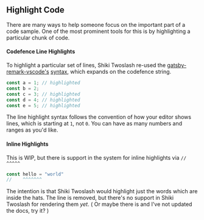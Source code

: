 ## Highlight Code

There are many ways to help someone focus on the important part of a code sample. One of the most prominent tools for this is by highlighting a particular chunk of code.

#### Codefence Line Highlights

To highlight a particular set of lines, Shiki Twoslash re-used the [gatsby-remark-vscode's](https://github.com/andrewbranch/gatsby-remark-vscode#gatsby-remark-vscode) [syntax](https://github.com/andrewbranch/gatsby-remark-vscode#line-highlighting), which expands on the codefence string.

```ts twoslash {1,3-5}
const a = 1; // highlighted
const b = 2;
const c = 3; // highlighted
const d = 4; // highlighted
const e = 5; // highlighted
```

The line highlight syntax follows the convention of how your editor shows lines, which is starting at `1`, not `0`. You can have as many numbers and ranges as you'd like.

#### Inline Highlights

This is WIP, but there is support in the system for inline highlights via `// ^^^^^`

```ts twoslash
const hello = "world"
//    ^^^^^^^
```

The intention is that Shiki Twoslash would highlight just the words which are inside the hats. The line is removed, but there's no support in Shiki Twoslash for rendering them _yet_. ( Or maybe there is and I've not updated the docs, try it? )
